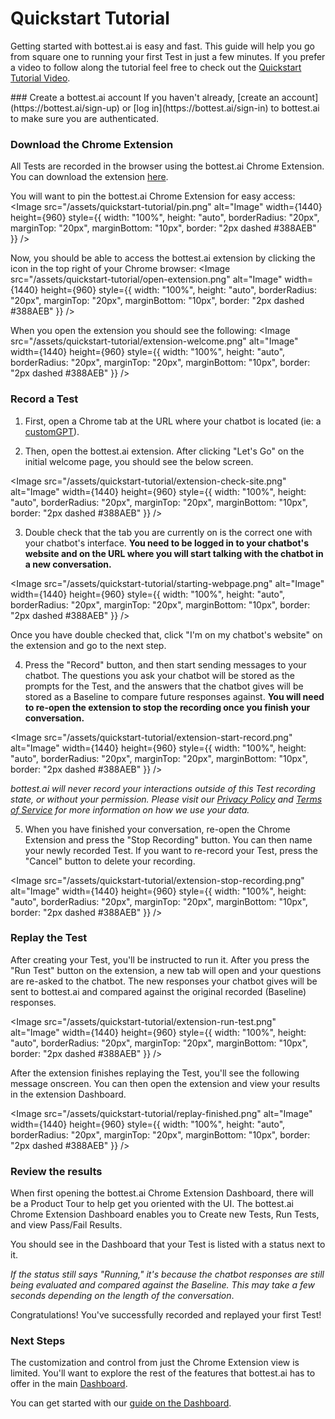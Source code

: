 # Quickstart Tutorial

Getting started with bottest.ai is easy and fast. This guide will help you go from square one to
running your first Test in just a few minutes. If you prefer a video to follow along the tutorial
feel free to check out the [Quickstart Tutorial Video](https://www.youtube.com/watch?v=D-4e76teCnA).


<Steps>
### Create a bottest.ai account
If you haven't already, [create an account](https://bottest.ai/sign-up)
or [log in](https://bottest.ai/sign-in) to bottest.ai to make sure you are authenticated.

### Download the Chrome Extension
All Tests are recorded in the browser using the bottest.ai Chrome Extension. You can download the
extension [here](https://chromewebstore.google.com/detail/bottestai/pagedbefhikbkdlkmhfohdlafjkielln).

You will want to pin the bottest.ai Chrome Extension for easy access:
<Image
    src="/assets/quickstart-tutorial/pin.png"
    alt="Image"
    width={1440}
    height={960}
    style={{ width: "100%", height: "auto", borderRadius: "20px", marginTop: "20px", marginBottom: "10px", border: "2px dashed #388AEB" }}
/>

Now, you should be able to access the bottest.ai extension by clicking the icon in the top right of your Chrome browser:
<Image
    src="/assets/quickstart-tutorial/open-extension.png"
    alt="Image"
    width={1440}
    height={960}
    style={{ width: "100%", height: "auto", borderRadius: "20px", marginTop: "20px", marginBottom: "10px", border: "2px dashed #388AEB" }}
/>

When you open the extension you should see the following:
<Image
    src="/assets/quickstart-tutorial/extension-welcome.png"
    alt="Image"
    width={1440}
    height={960}
    style={{ width: "100%", height: "auto", borderRadius: "20px", marginTop: "20px", marginBottom: "10px", border: "2px dashed #388AEB" }}
/>

### Record a Test

1. First, open a Chrome tab at the URL where your chatbot is located (ie: a [customGPT](https://chatgpt.com/g/g-VWc8jWpsp-luxwatch-vault-customer-service-bot)).


2. Then, open the bottest.ai extension. After clicking "Let's Go" on the initial welcome page, you should see the below screen.

<Image
    src="/assets/quickstart-tutorial/extension-check-site.png"
    alt="Image"
    width={1440}
    height={960}
    style={{ width: "100%", height: "auto", borderRadius: "20px", marginTop: "20px", marginBottom: "10px", border: "2px dashed #388AEB" }}
/>

3. Double check that the tab you are currently on is the correct one with your chatbot's interface.
**You need to be logged in to your chatbot's website and on the URL where you will start talking with
the chatbot in a new conversation.**

<Image
    src="/assets/quickstart-tutorial/starting-webpage.png"
    alt="Image"
    width={1440}
    height={960}
    style={{ width: "100%", height: "auto", borderRadius: "20px", marginTop: "20px", marginBottom: "10px", border: "2px dashed #388AEB" }}
/>

Once you have double checked that, click "I'm on my chatbot's website" on the extension and go to the next step.

4. Press the "Record" button, and then start sending messages to your chatbot. The questions you ask
your chatbot will be stored as the prompts for the Test, and the answers that the chatbot gives will
be stored as a Baseline to compare future responses against. **You will need to re-open the extension
to stop the recording once you finish your conversation.**

<Image
    src="/assets/quickstart-tutorial/extension-start-record.png"
    alt="Image"
    width={1440}
    height={960}
    style={{ width: "100%", height: "auto", borderRadius: "20px", marginTop: "20px", marginBottom: "10px", border: "2px dashed #388AEB" }}
/>

*bottest.ai will never
record your interactions outside of this Test recording state, or without your
permission. Please visit our [Privacy Policy](https://bottest.ai/privacy-policy) and
[Terms of Service](https://bottest.ai/terms-of-service) for more information on
how we use your data.*

5. When you have finished your conversation, re-open the Chrome Extension and press the
"Stop Recording" button. You can then name your newly recorded Test. If you want to
re-record your Test, press the "Cancel" button to delete your recording.

<Image
    src="/assets/quickstart-tutorial/extension-stop-recording.png"
    alt="Image"
    width={1440}
    height={960}
    style={{ width: "100%", height: "auto", borderRadius: "20px", marginTop: "20px", marginBottom: "10px", border: "2px dashed #388AEB" }}
/>


### Replay the Test
After creating your Test, you'll be instructed to run it. After you press the "Run Test" button
on the extension, a new tab will open and your questions are re-asked to the chatbot.
The new responses your chatbot gives will be sent to bottest.ai and compared against the
original recorded (Baseline) responses.

<Image
    src="/assets/quickstart-tutorial/extension-run-test.png"
    alt="Image"
    width={1440}
    height={960}
    style={{ width: "100%", height: "auto", borderRadius: "20px", marginTop: "20px", marginBottom: "10px", border: "2px dashed #388AEB" }}
/>


After the extension finishes replaying the Test, you'll see the following message onscreen. You can
then open the extension and view your results in the extension Dashboard.

<Image
    src="/assets/quickstart-tutorial/replay-finished.png"
    alt="Image"
    width={1440}
    height={960}
    style={{ width: "100%", height: "auto", borderRadius: "20px", marginTop: "20px", marginBottom: "10px", border: "2px dashed #388AEB" }}
/>


### Review the results
When first opening the bottest.ai Chrome Extension Dashboard, there will be a Product Tour to help get
you oriented with the UI. The bottest.ai Chrome Extension Dashboard enables you to Create new Tests, Run Tests,
and view Pass/Fail Results.

You should see in the Dashboard that your Test is listed with a status next to it.

<StyledImage path="/assets/quickstart-tutorial/2.svg" />

*If the status still says "Running,"
it's because the chatbot responses are still being evaluated and compared against the Baseline. This may take
a few seconds depending on the length of the conversation*.


</Steps>

Congratulations! You've successfully recorded and replayed your first Test!

### Next Steps

The customization and control from just the Chrome Extension view is limited.
You'll want to explore the rest of the features that bottest.ai has to offer
in the main [Dashboard](https://bottest.ai/app/dashboard).

You can get started with our [guide on the Dashboard](/guides/dashboard).
